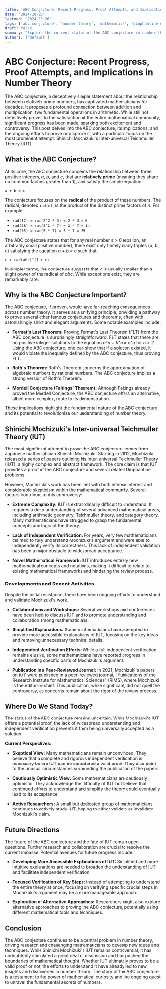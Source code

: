 ```yaml
---
title: 'ABC Conjecture: Recent Progress, Proof Attempts, and Implications in Number Theory'
date: '2024-10-26'
lastmod: '2024-10-26'
tags: ['abc conjecture', 'number theory', 'mathematics', 'diophantine equations', 'mathematical proof', 'math research', 'shinichi mochizuki', 'inter-universal teichmuller theory']
draft: false
summary: "Explore the current status of the ABC conjecture in number theory, including potential proofs, the controversy surrounding Shinichi Mochizuki's work, and the conjecture's impact on other mathematical problems."
authors: ['default']
---
```


# ABC Conjecture: Recent Progress, Proof Attempts, and Implications in Number Theory

The ABC conjecture, a deceptively simple statement about the relationship between relatively prime numbers, has captivated mathematicians for decades. It proposes a profound connection between addition and multiplication, two fundamental operations in arithmetic. While still not definitively proven to the satisfaction of the entire mathematical community, significant progress has been made, sparking both excitement and controversy. This post delves into the ABC conjecture, its implications, and the ongoing efforts to prove or disprove it, with a particular focus on the most prominent attempt: Shinichi Mochizuki's Inter-universal Teichmuller Theory (IUT).

## What is the ABC Conjecture?

At its core, the ABC conjecture concerns the relationship between three positive integers, *a*, *b*, and *c*, that are **relatively prime** (meaning they share no common factors greater than 1), and satisfy the simple equation:

```
a + b = c
```

The conjecture focuses on the **radical** of the product of these numbers. The radical, denoted `rad(n)`, is the product of the distinct prime factors of *n*.  For example:

*   `rad(12) = rad(2^2 * 3) = 2 * 3 = 6`
*   `rad(28) = rad(2^2 * 7) = 2 * 7 = 14`
*   `rad(35) = rad(5 * 7) = 5 * 7 = 35`

The ABC conjecture states that for any real number ε > 0 (epsilon, an arbitrarily small positive number), there exist only finitely many triples (*a*, *b*, *c*) satisfying the equation *a + b = c* such that:

```
c > rad(abc)^(1 + ε)
```

In simpler terms, the conjecture suggests that *c* is usually smaller than a slight power of the radical of *abc*.  While exceptions exist, they are remarkably rare.

##  Why is the ABC Conjecture Important?

The ABC conjecture, if proven, would have far-reaching consequences across number theory. It serves as a unifying principle, providing a pathway to prove several other famous conjectures and theorems, often with astonishingly short and elegant arguments. Some notable examples include:

*   **Fermat's Last Theorem:**  Proving Fermat's Last Theorem (FLT) from the ABC conjecture is surprisingly straightforward. FLT states that there are no positive integer solutions to the equation  *a^n + b^n = c^n* for *n > 2*.  Using the ABC conjecture, one can show that if a solution existed, it would violate the inequality defined by the ABC conjecture, thus proving FLT.

*   **Roth's Theorem:** Roth's Theorem concerns the approximation of algebraic numbers by rational numbers. The ABC conjecture implies a strong version of Roth's Theorem.

*   **Mordell Conjecture (Faltings' Theorem):** Although Faltings already proved the Mordell Conjecture, the ABC conjecture offers an alternative, albeit more complex, route to its demonstration.

These implications highlight the fundamental nature of the ABC conjecture and its potential to revolutionize our understanding of number theory.

## Shinichi Mochizuki's Inter-universal Teichmuller Theory (IUT)

The most significant attempt to prove the ABC conjecture comes from Japanese mathematician Shinichi Mochizuki. Starting in 2012, Mochizuki released a series of papers outlining his Inter-universal Teichmuller Theory (IUT), a highly complex and abstract framework. The core claim is that IUT provides a proof of the ABC conjecture and several related Diophantine problems.

However, Mochizuki's work has been met with both intense interest and considerable skepticism within the mathematical community.  Several factors contribute to this controversy:

*   **Extreme Complexity:** IUT is extraordinarily difficult to understand. It requires a deep understanding of several advanced mathematical areas, including arithmetic geometry, Teichmuller theory, and category theory.  Many mathematicians have struggled to grasp the fundamental concepts and logic of the theory.

*   **Lack of Independent Verification:**  For years, very few mathematicians claimed to fully understand Mochizuki's argument and were able to independently verify its correctness. This lack of independent validation has been a major obstacle to widespread acceptance.

*   **Novel Mathematical Framework:** IUT introduces entirely new mathematical concepts and notations, making it difficult to relate to existing mathematical frameworks and hindering the review process.

###  Developments and Recent Activities

Despite the initial resistance, there have been ongoing efforts to understand and validate Mochizuki's work.

*   **Collaborations and Workshops:**  Several workshops and conferences have been held to discuss IUT and to promote understanding and collaboration among mathematicians.

*   **Simplified Explanations:**  Some mathematicians have attempted to provide more accessible explanations of IUT, focusing on the key ideas and removing unnecessary technical details.

*   **Independent Verification Efforts:**  While a full independent verification remains elusive, some mathematicians have reported progress in understanding specific parts of Mochizuki's argument.

*   **Publication in a Peer-Reviewed Journal:** In 2021, Mochizuki's papers on IUT were published in a peer-reviewed journal, "Publications of the Research Institute for Mathematical Sciences" (RIMS), where Mochizuki is the editor-in-chief. This publication, while significant, did not quell the controversy, as concerns remain about the rigor of the review process.

## Where Do We Stand Today?

The status of the ABC conjecture remains uncertain. While Mochizuki's IUT offers a potential proof, the lack of widespread understanding and independent verification prevents it from being universally accepted as a solution.

**Current Perspectives:**

*   **Skeptical View:** Many mathematicians remain unconvinced. They believe that a complete and rigorous independent verification is necessary before IUT can be considered a valid proof. They also point to the unusual circumstances surrounding the publication of the papers.

*   **Cautiously Optimistic View:** Some mathematicians are cautiously optimistic. They acknowledge the difficulty of IUT but believe that continued efforts to understand and simplify the theory could eventually lead to its acceptance.

*   **Active Researchers:** A small but dedicated group of mathematicians continues to actively study IUT, hoping to either validate or invalidate Mochizuki's claim.

##  Future Directions

The future of the ABC conjecture and the fate of IUT remain open questions. Further research and collaboration are crucial to resolve the current impasse. Potential avenues for future progress include:

*   **Developing More Accessible Explanations of IUT:**  Simplified and more intuitive explanations are needed to broaden the understanding of IUT and facilitate independent verification.

*   **Focused Verification of Key Steps:** Instead of attempting to understand the entire theory at once, focusing on verifying specific crucial steps in Mochizuki's argument may be a more manageable approach.

*   **Exploration of Alternative Approaches:**  Researchers might also explore alternative approaches to proving the ABC conjecture, potentially using different mathematical tools and techniques.

## Conclusion

The ABC conjecture continues to be a central problem in number theory, driving research and challenging mathematicians to develop new ideas and techniques. While Shinichi Mochizuki's IUT remains controversial, it has undoubtedly stimulated a great deal of discussion and has pushed the boundaries of mathematical thought.  Whether IUT ultimately proves to be a valid proof or not, the efforts to understand it have already led to new insights and discoveries in number theory. The story of the ABC conjecture is a testament to the power of mathematical curiosity and the ongoing quest to unravel the fundamental secrets of numbers.